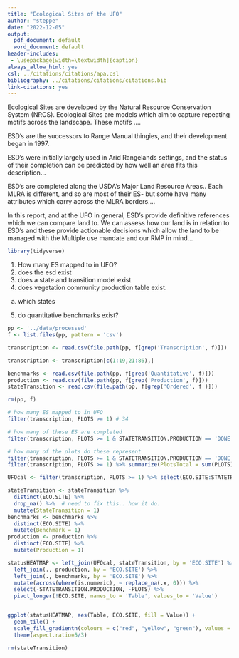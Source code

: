 ```yaml
---
title: "Ecological Sites of the UFO"
author: "steppe"
date: "2022-12-05"
output:
  pdf_document: default
  word_document: default
header-includes:
 - \usepackage[width=\textwidth]{caption}
always_allow_html: yes
csl: ../citations/citations/apa.csl
bibliography: ../citations/citations/citations.bib
link-citations: yes
---
```


Ecological Sites are developed by the Natural Resource Conservation System (NRCS). Ecological Sites are models which aim to capture repeating motifs across the landscape. These motifs ....

ESD's are the successors to Range Manual thingies, and their development began in 1997.

ESD's were initially largely used in Arid Rangelands settings, and the status of their completion can be predicted by how well an area fits this description...

ESD's are completed along the USDA's Major Land Resource Areas.. Each MLRA is different, and so are most of their ES- but some have many attributes which carry across the MLRA borders....

In this report, and at the UFO in general, ESD's provide definitive references which we can compare land to. We can assess how our land is in relation to ESD's and these provide actionable decisions which allow the land to be managed with the Multiple use mandate and our RMP in mind...


```r
library(tidyverse)
```

1) How many ES mapped to in UFO?
2) does the esd exist
3) does a state and transition model exist
4) does vegetation community production table exist. 
 a. which states
5) do quantitative benchmarks exist?

```r

pp <- '../data/processed'
f <- list.files(pp, pattern = 'csv')

transcription <- read.csv(file.path(pp, f[grep('Transcription', f)]))

transcription <- transcription[c(1:19,21:86),]

benchmarks <- read.csv(file.path(pp, f[grep('Quantitative', f)]))
production <- read.csv(file.path(pp, f[grep('Production', f)]))
stateTransition <- read.csv(file.path(pp, f[grep('Ordered', f )]))

rm(pp, f)
```



```r
# how many ES mapped to in UFO
filter(transcription, PLOTS >= 1) # 34

# how many of these ES are completed 
filter(transcription, PLOTS >= 1 & STATETRANSITION.PRODUCTION == 'DONE') # 17 are done , 17 are missing

# how many of the plots do these represent
filter(transcription, PLOTS >= 1 & STATETRANSITION.PRODUCTION == 'DONE') %>% summarize(PlotESD = sum(PLOTS)) # 97 plots have ESD's
filter(transcription, PLOTS >= 1) %>% summarize(PlotsTotal = sum(PLOTS)) # 121 plots total have been completed.

```


```r

UFOcal <- filter(transcription, PLOTS >= 1) %>% select(ECO.SITE:STATETRANSITION.PRODUCTION)

stateTransition <- stateTransition %>% 
  distinct(ECO.SITE) %>% 
  drop_na() %>%  # need to fix this.. how it do. 
  mutate(StateTransition = 1) 
benchmarks <- benchmarks %>% 
  distinct(ECO.SITE) %>% 
  mutate(Benchmark = 1) 
production <- production %>% 
  distinct(ECO.SITE) %>% 
  mutate(Production = 1) 

statusHEATMAP <- left_join(UFOcal, stateTransition, by = 'ECO.SITE') %>% 
  left_join(., production, by = 'ECO.SITE') %>% 
  left_join(., benchmarks, by = 'ECO.SITE') %>% 
  mutate(across(where(is.numeric), ~ replace_na(.x, 0))) %>% 
  select(-STATETRANSITION.PRODUCTION, -PLOTS) %>% 
  pivot_longer(!ECO.SITE, names_to = 'Table', values_to = 'Value')


ggplot(statusHEATMAP, aes(Table, ECO.SITE, fill = Value)) + 
  geom_tile() +
  scale_fill_gradientn(colours = c("red", "yellow", "green"), values = c(0,0.5,1)) +
  theme(aspect.ratio=5/3) 

rm(stateTransition)
```



